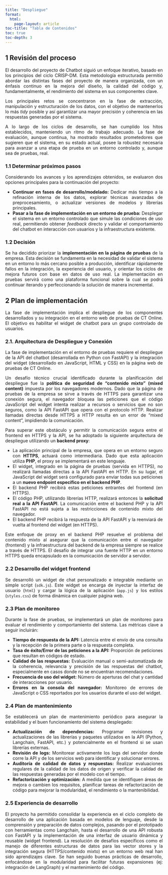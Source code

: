 ```yaml
---
title: "Despliegue"
format: 
  html:
    page-layout: article
toc-title: "Tabla de Contenidos"
toc: true
toc-depth: 3
---
```


::: {style="text-align: justify"}
## 1 Revisión del proceso
El desarrollo del proyecto de Chatbot siguió un enfoque iterativo, basado en los principios del ciclo CRISP-DM. Esta metodología estructurada permitió abordar las distintas fases del proyecto de manera organizada, con un énfasis continuo en la mejora del diseño, la calidad del código y, fundamentalmente, el rendimiento del sistema en sus componentes clave.

Los principales retos se concentraron en la fase de extracción, manipulación y estructuración de los datos, con el objetivo de mantenerlos lo más *tidy* posible y así garantizar una mayor precisión y coherencia en las respuestas generadas por el sistema.

A lo largo de los ciclos de desarrollo, se han cumplido los hitos establecidos, manteniendo un ritmo de trabajo adecuado. La fase de evaluación, aunque continua, ha mostrado resultados prometedores que sugieren que el sistema, en su estado actual, posee la robustez necesaria para avanzar a una etapa de prueba en un entorno controlado y, aunque sea de pruebas, real.


### 1.1 Determinar próximos pasos
Considerando los avances y los aprendizajes obtenidos, se evaluaron dos opciones principales para la continuación del proyecto:

* **Continuar en fases de desarrollo/modelado:** Dedicar más tiempo a la refinación interna de los datos, explorar técnicas avanzadas de preprocesamiento, o actualizar versiones de modelos y librerías principales.
* **Pasar a la fase de implementación en un entorno de prueba:** Desplegar el sistema en un entorno controlado que simule las condiciones de uso real, permitiendo obtener *feedback* directo y validar el comportamiento del chatbot en interacción con usuarios y la infraestructura existente.


### 1.2 Decisión

Se ha decidido priorizar la **implementación en la página de pruebas** de la empresa. Esta decisión se fundamenta en la necesidad de validar el sistema en un entorno lo más cercano posible a producción, identificar rápidamente fallos en la integración, la experiencia del usuario, y orientar los ciclos de mejora futuros con base en datos de uso real. La implementación en pruebas servirá como una plataforma funcional sobre la cual se podrá continuar iterando y perfeccionando la solución de manera incremental.
:::

::: {style="text-align: justify"}
## 2 Plan de implementación

La fase de implementación implica el despliegue de los componentes desarrollados y su integración en el entorno web de pruebas de CT Online. El objetivo es habilitar el widget de chatbot para un grupo controlado de usuarios.

### 2.1. Arquitectura de Despliegue y Conexión

La fase de implementación en el entorno de pruebas requiere el despliegue de la API del chatbot (desarrollada en Python con FastAPI) y la integración del widget (desarrollado en JavaScript, HTML y CSS) en la página web de pruebas de CT Online.

Un desafío técnico crucial identificado durante la planificación del despliegue fue la **política de seguridad de "contenido mixto" (mixed content)** impuesta por los navegadores modernos. Dado que la página de pruebas de la empresa se sirve a través de HTTPS para garantizar una conexión segura, el navegador bloquea las peticiones que el código JavaScript del widget intenta realizar a recursos o servicios que no son seguros, como la API FastAPI que opera con el protocolo HTTP. Realizar llamadas directas desde HTTPS a HTTP resulta en un error de "mixed content", impidiendo la comunicación.

Para superar este obstáculo y permitir la comunicación segura entre el frontend en HTTPS y la API, se ha adoptado la siguiente arquitectura de despliegue utilizando un **backend proxy**:

* La aplicación principal de la empresa, que opera en un entorno seguro con **HTTPS**, actuará como intermediaria. Dado que esta aplicación utiliza **PHP**, el proxy se implementará en este lenguaje.
* El widget, integrado en la página de pruebas (servida en HTTPS), no realizará llamadas directas a la API FastAPI en HTTP. En su lugar, el JavaScript del widget será configurado para enviar todas sus peticiones a un **nuevo endpoint específico en el backend PHP**.
* El backend PHP recibirá estas peticiones entrantes del frontend (en HTTPS).
* El código PHP, utilizando librerías HTTP, realizará entonces la **solicitud real a la API FastAPI**. La comunicación entre el backend PHP y la API FastAPI no está sujeta a las restricciones de contenido mixto del navegador.
* El backend PHP recibirá la respuesta de la API FastAPI y la reenviará de vuelta al frontend del widget (en HTTPS).

Este enfoque de proxy en el backend PHP resuelve el problema del contenido mixto al asegurar que la comunicación entre el navegador (frontend) y la infraestructura del backend de la empresa siempre se realice a través de HTTPS. El desafío de integrar una fuente HTTP en un entorno HTTPS queda encapsulado en la comunicación de servidor a servidor.

### 2.2 Desarrollo del widget frontend

Se desarrolló un widget de chat personalizado e integrable mediante un simple script (`sdk.js`). Este widget se encarga de inyectar la interfaz de usuario (`html`) y cargar la lógica de la aplicación (`app.js`) y los estilos (`styles.css`) de forma dinámica en cualquier página web.

### 2.3 Plan de monitoreo

Durante la fase de pruebas, se implementará un plan de monitoreo para evaluar el rendimiento y comportamiento del sistema. Las métricas clave a seguir incluirán:

* **Tiempo de respuesta de la API:** Latencia entre el envío de una consulta y la recepción de la primera parte o la respuesta completa.
* **Tasa de éxito/Error de las peticiones a la API:** Proporción de peticiones que resultan en códigos de estado.
* **Calidad de las respuestas:** Evaluación manual o semi-automatizada de la coherencia, relevancia y precisión de las respuestas del chatbot, especialmente en casos donde no se encuentran recomendaciones.
* **Frecuencia de uso del widget:** Número de aperturas del chat y cantidad de interacciones por usuario.
* **Errores en la consola del navegador:** Monitoreo de errores de JavaScript o CSS reportados por los usuarios durante el uso del widget.

### 2.4 Plan de mantenimiento

Se establecerá un plan de mantenimiento periódico para asegurar la estabilidad y el buen funcionamiento del sistema desplegado:

* **Actualización de dependencias:** Programar revisiones y actualizaciones de las librerías y paquetes utilizados en la API (Python, Langchain, FastAPI, etc.) y potencialmente en el frontend si se usan librerías externas.
* **Revisión de logs:** Monitorear activamente los logs del servidor donde corre la API y de los servicios web para identificar y solucionar errores.
* **Auditoría de calidad de datos y respuestas:** Realizar evaluaciones regulares de la calidad de los datos de origen y verificar la calidad de las respuestas generadas por el modelo con el tiempo.
* **Refactorización y optimización:** A medida que se identifiquen áreas de mejora o cambien los requisitos, planificar tareas de refactorización de código para mejorar la modularidad, el rendimiento o la mantenibilidad.

### 2.5 Experiencia de desarrollo

El proyecto ha permitido consolidar la experiencia en el ciclo completo de desarrollo de una aplicación basada en modelos de lenguaje, desde la comprensión y preparación de datos complejos, pasando por el prototipado con herramientas como Langchain, hasta el desarrollo de una API robusta con FastAPI y la implementación de una interfaz de usuario dinámica y reusable (widget frontend). La resolución de desafíos específicos como el manejo de diferentes estructuras de datos para las vector stores y la integración segura (HTTPS/contenido mixto) en un entorno web real han sido aprendizajes clave. Se han seguido buenas prácticas de desarrollo, enfocándose en la modularidad para facilitar futuras expansiones (ej: integración de LangGraph) y el mantenimiento del código.
:::
